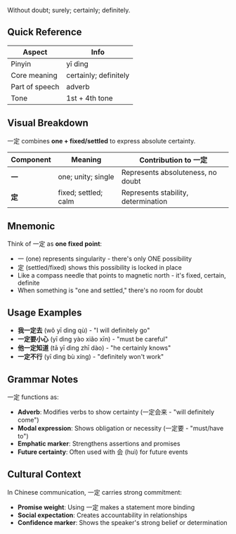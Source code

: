 Without doubt; surely; certainly; definitely.

## Quick Reference

| Aspect         | Info                      |
| -------------- | ------------------------- |
| Pinyin         | yī dìng                   |
| Core meaning   | certainly; definitely     |
| Part of speech | adverb                    |
| Tone           | 1st + 4th tone            |

## Visual Breakdown

一定 combines **one + fixed/settled** to express absolute certainty.

| Component | Meaning              | Contribution to 一定               |
| --------- | -------------------- | ---------------------------------- |
| **一**    | one; unity; single   | Represents absoluteness, no doubt  |
| **定**    | fixed; settled; calm | Represents stability, determination |

## Mnemonic

Think of 一定 as **one fixed point**:

- 一 (one) represents singularity - there's only ONE possibility
- 定 (settled/fixed) shows this possibility is locked in place
- Like a compass needle that points to magnetic north - it's fixed, certain, definite
- When something is "one and settled," there's no room for doubt

## Usage Examples

- **我一定去** (wǒ yī dìng qù) - "I will definitely go"
- **一定要小心** (yī dìng yào xiǎo xīn) - "must be careful"
- **他一定知道** (tā yī dìng zhī dào) - "he certainly knows"
- **一定不行** (yī dìng bù xíng) - "definitely won't work"

## Grammar Notes

一定 functions as:

- **Adverb**: Modifies verbs to show certainty (一定会来 - "will definitely come")
- **Modal expression**: Shows obligation or necessity (一定要 - "must/have to")
- **Emphatic marker**: Strengthens assertions and promises
- **Future certainty**: Often used with 会 (huì) for future events

## Cultural Context

In Chinese communication, 一定 carries strong commitment:

- **Promise weight**: Using 一定 makes a statement more binding
- **Social expectation**: Creates accountability in relationships
- **Confidence marker**: Shows the speaker's strong belief or determination
